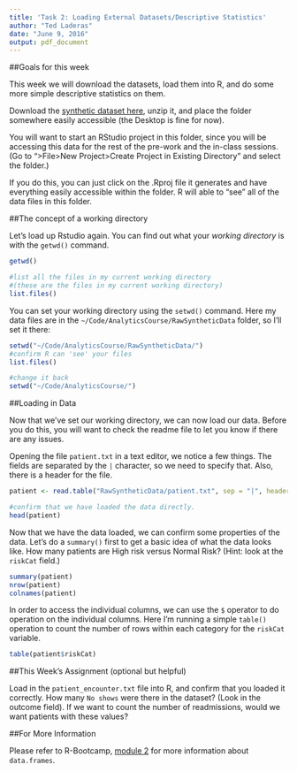 ```yaml
---
title: 'Task 2: Loading External Datasets/Descriptive Statistics'
author: "Ted Laderas"
date: "June 9, 2016"
output: pdf_document
---
```


##Goals for this week

This week we will download the datasets, load them into R, and do some more simple descriptive statistics on them.

Download the [synthetic dataset here](https://sakai.ohsu.edu/access/content/group/BMI-569-1-AI-Su16/modules/RawSyntheticData.zip), unzip it, and place the folder somewhere easily accessible (the Desktop is fine for now). 

You will want to start an RStudio project in this folder, since you will be accessing this data for the rest of the pre-work and the in-class sessions. (Go to ">File>New Project>Create Project in Existing Directory" and select the folder.) 

If you do this, you can just click on the .Rproj file it generates and have everything easily accessible within the folder. R will able to "see" all of the data files in this folder.

##The concept of a working directory

Let's load up Rstudio again. You can find out what your *working directory* is with the `getwd()` command.

```r
getwd()

#list all the files in my current working directory 
#(these are the files in my current working directory)
list.files()
```

You can set your working directory using the `setwd()` command. Here my data files are in the `~/Code/AnalyticsCourse/RawSyntheticData` folder, so I'll set it there:

```r
setwd("~/Code/AnalyticsCourse/RawSyntheticData/")
#confirm R can 'see' your files
list.files()

#change it back
setwd("~/Code/AnalyticsCourse/")
```

##Loading in Data

Now that we've set our working directory, we can now load our data. Before you do this, you will want to check the readme file to let you know if there are any issues.

Opening the file `patient.txt` in a text editor, we notice a few things. The fields are separated by the `|` character, so we need to specify that. Also, there is a header for the file.

```r
patient <- read.table("RawSyntheticData/patient.txt", sep = "|", header=TRUE)

#confirm that we have loaded the data directly.
head(patient)
```

Now that we have the data loaded, we can confirm some properties of the data. Let's do a `summary()` first to get a basic idea of what the data looks like. How many patients are High risk versus Normal Risk? (Hint: look at the `riskCat` field.)

```r
summary(patient)
nrow(patient)
colnames(patient)
```

In order to access the individual columns, we can use the `$` operator to do operation on the individual columns. Here I'm running a simple `table()` operation to count the number of rows within each category for the `riskCat` variable.

```r
table(patient$riskCat)
```

##This Week's Assignment (optional but helpful)

Load in the `patient_encounter.txt` file into R, and confirm that you loaded it correctly. How many `No shows` were there in the dataset? (Look in the outcome field). If we want to count the number of readmissions, would we want patients with these values?

##For More Information

Please refer to R-Bootcamp, [module 2](https://github.com/laderast/r-bootcamp/tree/master/module2) for more information about `data.frames`.